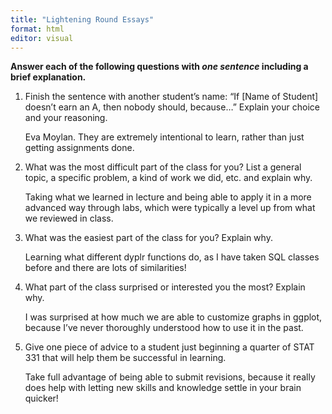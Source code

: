 ```yaml
---
title: "Lightening Round Essays"
format: html
editor: visual
---
```


**Answer each of the following questions with *one sentence* including a brief explanation.**

1.  Finish the sentence with another student’s name: "If \[Name of Student\] doesn’t earn an A, then nobody should, because..." Explain your choice and your reasoning.

    Eva Moylan. They are extremely intentional to learn, rather than just getting assignments done.

2.  What was the most difficult part of the class for you? List a general topic, a specific problem, a kind of work we did, etc. and explain why.

    Taking what we learned in lecture and being able to apply it in a more advanced way through labs, which were typically a level up from what we reviewed in class.

3.  What was the easiest part of the class for you? Explain why.

    Learning what different dyplr functions do, as I have taken SQL classes before and there are lots of similarities!

4.  What part of the class surprised or interested you the most? Explain why.

    I was surprised at how much we are able to customize graphs in ggplot, because I've never thoroughly understood how to use it in the past.

5.  Give one piece of advice to a student just beginning a quarter of STAT 331 that will help them be successful in learning.

    Take full advantage of being able to submit revisions, because it really does help with letting new skills and knowledge settle in your brain quicker!
